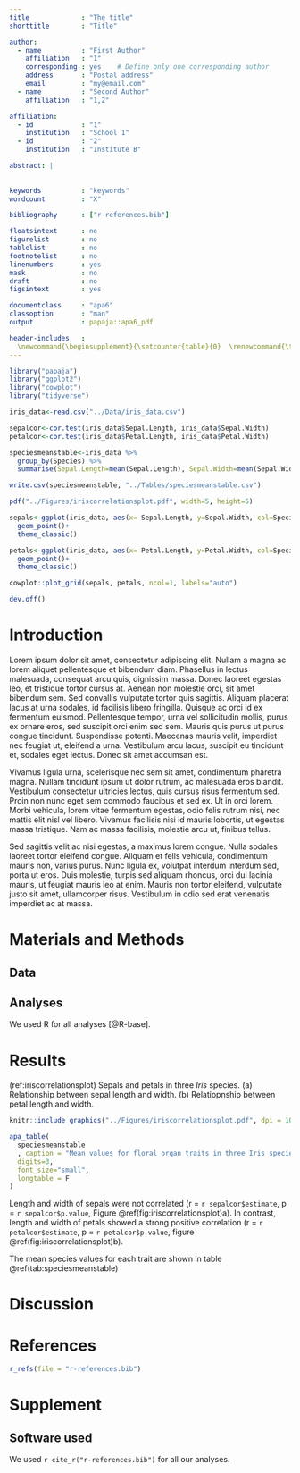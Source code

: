 ```yaml
---
title             : "The title"
shorttitle        : "Title"

author: 
  - name          : "First Author"
    affiliation   : "1"
    corresponding : yes    # Define only one corresponding author
    address       : "Postal address"
    email         : "my@email.com"
  - name          : "Second Author"
    affiliation   : "1,2"

affiliation:
  - id            : "1"
    institution   : "School 1"
  - id            : "2"
    institution   : "Institute B"

abstract: |
  
  
keywords          : "keywords"
wordcount         : "X"

bibliography      : ["r-references.bib"]

floatsintext      : no
figurelist        : no
tablelist         : no
footnotelist      : no
linenumbers       : yes
mask              : no
draft             : no
figsintext        : yes

documentclass     : "apa6"
classoption       : "man"
output            : papaja::apa6_pdf

header-includes   : 
  \newcommand{\beginsupplement}{\setcounter{table}{0}  \renewcommand{\thetable}{S\arabic{table}} \setcounter{figure}{0} \renewcommand{\thefigure}{S\arabic{figure}}}
---
```


```r
library("papaja")
library("ggplot2")
library("cowplot")
library("tidyverse")
```

```r
iris_data<-read.csv("../Data/iris_data.csv")
```

```r
sepalcor<-cor.test(iris_data$Sepal.Length, iris_data$Sepal.Width)
petalcor<-cor.test(iris_data$Petal.Length, iris_data$Petal.Width)

speciesmeanstable<-iris_data %>% 
  group_by(Species) %>%
  summarise(Sepal.Length=mean(Sepal.Length), Sepal.Width=mean(Sepal.Width), Petal.Length=mean(Petal.Length), Petal.Width=mean(Petal.Width))

write.csv(speciesmeanstable, "../Tables/speciesmeanstable.csv")
```

```r

pdf("../Figures/iriscorrelationsplot.pdf", width=5, height=5)

sepals<-ggplot(iris_data, aes(x= Sepal.Length, y=Sepal.Width, col=Species))+
  geom_point()+
  theme_classic()

petals<-ggplot(iris_data, aes(x= Petal.Length, y=Petal.Width, col=Species))+
  geom_point()+
  theme_classic()

cowplot::plot_grid(sepals, petals, ncol=1, labels="auto")

dev.off()

```

# Introduction
Lorem ipsum dolor sit amet, consectetur adipiscing elit. Nullam a magna ac lorem aliquet pellentesque et bibendum diam. Phasellus in lectus malesuada, consequat arcu quis, dignissim massa. Donec laoreet egestas leo, et tristique tortor cursus at. Aenean non molestie orci, sit amet bibendum sem. Sed convallis vulputate tortor quis sagittis. Aliquam placerat lacus at urna sodales, id facilisis libero fringilla. Quisque ac orci id ex fermentum euismod. Pellentesque tempor, urna vel sollicitudin mollis, purus ex ornare eros, sed suscipit orci enim sed sem. Mauris quis purus ut purus congue tincidunt. Suspendisse potenti. Maecenas mauris velit, imperdiet nec feugiat ut, eleifend a urna. Vestibulum arcu lacus, suscipit eu tincidunt et, sodales eget lectus. Donec sit amet accumsan est.

Vivamus ligula urna, scelerisque nec sem sit amet, condimentum pharetra magna. Nullam tincidunt ipsum ut dolor rutrum, ac malesuada eros blandit. Vestibulum consectetur ultricies lectus, quis cursus risus fermentum sed. Proin non nunc eget sem commodo faucibus et sed ex. Ut in orci lorem. Morbi vehicula, lorem vitae fermentum egestas, odio felis rutrum nisi, nec mattis elit nisl vel libero. Vivamus facilisis nisi id mauris lobortis, ut egestas massa tristique. Nam ac massa facilisis, molestie arcu ut, finibus tellus.

Sed sagittis velit ac nisi egestas, a maximus lorem congue. Nulla sodales laoreet tortor eleifend congue. Aliquam et felis vehicula, condimentum mauris non, varius purus. Nunc ligula ex, volutpat interdum interdum sed, porta ut eros. Duis molestie, turpis sed aliquam rhoncus, orci dui lacinia mauris, ut feugiat mauris leo at enim. Mauris non tortor eleifend, vulputate justo sit amet, ullamcorper risus. Vestibulum in odio sed erat venenatis imperdiet ac at massa.

# Materials and Methods
## Data
## Analyses
We used R for all analyses [@R-base].

# Results

(ref:iriscorrelationsplot) Sepals and petals in three _Iris_ species. (a) Relationship between sepal length and width. (b) Relatiopnship between petal length and width.  


```r
knitr::include_graphics("../Figures/iriscorrelationsplot.pdf", dpi = 108)
```

```r
apa_table(
  speciesmeanstable
  , caption = "Mean values for floral organ traits in three Iris species.",
  digits=3,
  font_size="small",
  longtable = F
)
```

Length and width of sepals were not correlated (r = `r sepalcor$estimate`, p = `r sepalcor$p.value`, Figure \@ref(fig:iriscorrelationsplot)a). In contrast, length and width of petals showed a strong positive correlation (r = `r petalcor$estimate`, p = `r petalcor$p.value`, figure \@ref(fig:iriscorrelationsplot)b).

The mean species values for each trait are shown in table \@ref(tab:speciesmeanstable)



# Discussion


\newpage

# References
```r
r_refs(file = "r-references.bib")
```

\begingroup
\setlength{\parindent}{-0.5in}
\setlength{\leftskip}{0.5in}

<div id = "refs"></div>
\endgroup

\newpage
\beginsupplement

# Supplement 

## Software used
We used `r cite_r("r-references.bib")` for all our analyses.

